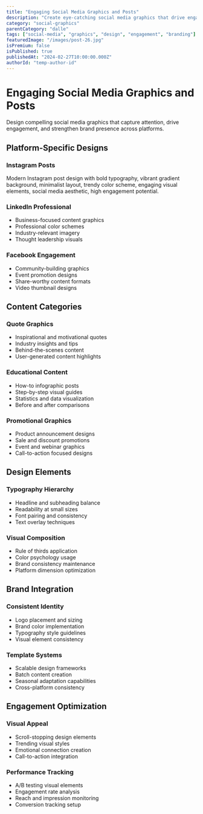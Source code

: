 ```yaml
---
title: "Engaging Social Media Graphics and Posts"
description: "Create eye-catching social media graphics that drive engagement and build brand presence across platforms"
category: "social-graphics"
parentCategory: "dalle"
tags: ["social-media", "graphics", "design", "engagement", "branding"]
featuredImage: "/images/post-26.jpg"
isPremium: false
isPublished: true
publishedAt: "2024-02-27T10:00:00.000Z"
authorId: "temp-author-id"
---
```


# Engaging Social Media Graphics and Posts

Design compelling social media graphics that capture attention, drive engagement, and strengthen brand presence across platforms.

## Platform-Specific Designs

### Instagram Posts

Modern Instagram post design with bold typography, vibrant gradient background, minimalist layout, trendy color scheme, engaging visual elements, social media aesthetic, high engagement potential.

### LinkedIn Professional

- Business-focused content graphics
- Professional color schemes
- Industry-relevant imagery
- Thought leadership visuals

### Facebook Engagement

- Community-building graphics
- Event promotion designs
- Share-worthy content formats
- Video thumbnail designs

## Content Categories

### Quote Graphics

- Inspirational and motivational quotes
- Industry insights and tips
- Behind-the-scenes content
- User-generated content highlights

### Educational Content

- How-to infographic posts
- Step-by-step visual guides
- Statistics and data visualization
- Before and after comparisons

### Promotional Graphics

- Product announcement designs
- Sale and discount promotions
- Event and webinar graphics
- Call-to-action focused designs

## Design Elements

### Typography Hierarchy

- Headline and subheading balance
- Readability at small sizes
- Font pairing and consistency
- Text overlay techniques

### Visual Composition

- Rule of thirds application
- Color psychology usage
- Brand consistency maintenance
- Platform dimension optimization

## Brand Integration

### Consistent Identity

- Logo placement and sizing
- Brand color implementation
- Typography style guidelines
- Visual element consistency

### Template Systems

- Scalable design frameworks
- Batch content creation
- Seasonal adaptation capabilities
- Cross-platform consistency

## Engagement Optimization

### Visual Appeal

- Scroll-stopping design elements
- Trending visual styles
- Emotional connection creation
- Call-to-action integration

### Performance Tracking

- A/B testing visual elements
- Engagement rate analysis
- Reach and impression monitoring
- Conversion tracking setup
